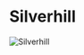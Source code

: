 

# Silverhill

<Image
  src="https://cdn.sanity.io/images/1as7cn02/production/9e25f4a111671f5871e0ad6d46d8703829006828-1529x779.jpg?w=976&h=350&fit=crop&crop=center&auto=format"
  alt="Silverhill"
  width={976}
  height={350}
/>

<ProjectDetails
  region="Westerlands"
  house="House Serrett"
  type="Castle"
  status="In Progress"
  warp="/warp silverhall"
  projectLead="Nuggets"
  dateStarted="January 12, 2019"
  dateCompleted="Invalid Date"
/>
